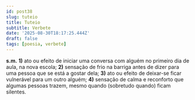 ```yaml
---
id: post38
slug: tuteio
title: Tuteio
subtitle: Verbete
date: '2025-08-30T18:17:25.444Z'
draft: false
tags: [poesia, verbete]
---
```

**s.m.** **1)** ato ou efeito de iniciar uma conversa com alguém 
no primeiro dia de aula, na nova escola; **2)** 
sensação de frio na barriga antes de dizer para uma pessoa 
que se está a gostar dela; **3)** ato ou efeito de deixar-se 
ficar vulnerável para um outro alguém; **4)** sensação de calma e reconforto que 
algumas pessoas trazem, mesmo quando (sobretudo quando) ficam silentes.
